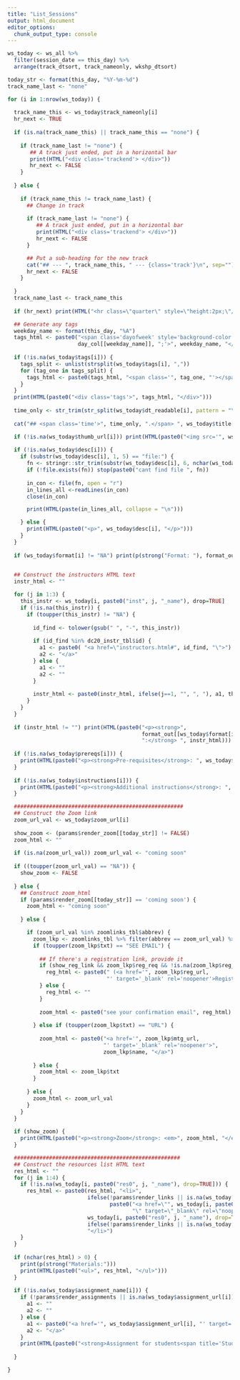```yaml
---
title: "List_Sessions"
output: html_document
editor_options: 
  chunk_output_type: console
---
```


```r
ws_today <- ws_all %>% 
  filter(session_date == this_day) %>% 
  arrange(track_dtsort, track_nameonly, wkshp_dtsort)

today_str <- format(this_day, "%Y-%m-%d")
track_name_last <- "none"

for (i in 1:nrow(ws_today)) {
  
  track_name_this <- ws_today$track_nameonly[i]
  hr_next <- TRUE
  
  if (is.na(track_name_this) || track_name_this == "none") {
    
    if (track_name_last != "none") {
       ## A track just ended, put in a horizontal bar
       print(HTML("<div class='trackend'> </div>"))
       hr_next <- FALSE
    } 
    
  } else {
    
    if (track_name_this != track_name_last) {
      ## Change in track 
      
      if (track_name_last != "none") {
         ## A track just ended, put in a horizontal bar
         print(HTML("<div class='trackend'> </div>"))
         hr_next <- FALSE
      } 

      ## Put a sub-heading for the new track
      cat("## --- ", track_name_this, " --- {class='track'}\n", sep="")
      hr_next <- FALSE
    }
    
  }
  track_name_last <- track_name_this
  
  if (hr_next) print(HTML("<hr class=\"quarter\" style=\"height:2px;\"/>"))

  ## Generate any tags
  weekday_name <- format(this_day, "%A")
  tags_html <- paste0("<span class='dayofweek' style='background-color:", 
                      day_col[[weekday_name]], ";'>", weekday_name, "</span>")
  
  if (!is.na(ws_today$tags[i])) {
    tags_split <- unlist(strsplit(ws_today$tags[i], ","))
    for (tag_one in tags_split) {
      tags_html <- paste0(tags_html, "<span class='", tag_one, "'></span>")  
    }
  }
  print(HTML(paste0("<div class='tags'>", tags_html, "</div>")))
  
  time_only <- str_trim(str_split(ws_today$dt_readable[i], pattern = "\\|")[[1]][2])
  
  cat("## <span class='time'>", time_only, ".</span> ", ws_today$title[i], "\n", sep="")

  if (!is.na(ws_today$thumb_url[i])) print(HTML(paste0("<img src='", ws_today$thumb_url[i], "' style='float:right; padding:5px;'/>")))
  
  if (!is.na(ws_today$desc[i])) {
    if (substr(ws_today$desc[i], 1, 5) == "file:") {
      fn <- stringr::str_trim(substr(ws_today$desc[i], 6, nchar(ws_today$desc[i])))
      if (!file.exists(fn)) stop(paste0("cant find file ", fn))
      
      in_con <- file(fn, open = "r")
      in_lines_all <-readLines(in_con)
      close(in_con)

      print(HTML(paste(in_lines_all, collapse = "\n")))

    } else {
      print(HTML(paste0("<p>", ws_today$desc[i], "</p>")))
    }
  }
  
  if (ws_today$format[i] != "NA") print(p(strong("Format: "), format_out[[ws_today$format[i]]][1]))

  
  ## Construct the instructors HTML text
  instr_html <- ""

  for (j in 1:3) {
    this_instr <- ws_today[i, paste0("inst", j, "_name"), drop=TRUE]
    if (!is.na(this_instr)) {
      if (toupper(this_instr) != "NA") {
        
        id_find <- tolower(gsub(" ", "-", this_instr))
        
        if (id_find %in% dc20_instr_tbl$id) {
          a1 <- paste0( "<a href=\"instructors.html#", id_find, "\">")
          a2 <- "</a>"
        } else {
          a1 <- ""
          a2 <- ""
        }
        
        instr_html <- paste0(instr_html, ifelse(j==1, "", ", "), a1, this_instr, a2)
      }
    }
  }
  
  if (instr_html != "") print(HTML(paste0("<p><strong>", 
                                          format_out[[ws_today$format[i]]][2], 
                                          ":</strong> ", instr_html)))
  
  if (!is.na(ws_today$prereqs[i])) {
    print(HTML(paste0("<p><strong>Pre-requisites</strong>: ", ws_today$prereqs[i], "</p>")))
  }
  
  if (!is.na(ws_today$instructions[i])) {
    print(HTML(paste0("<p><strong>Additional instructions</strong>: ", ws_today$instructions[i], "</p>")))
  }

  #####################################################
  ## Construct the Zoom link
  zoom_url_val <- ws_today$zoom_url[i]
  
  show_zoom <- (params$render_zoom[[today_str]] != FALSE)
  zoom_html <- ""
  
  if (is.na(zoom_url_val)) zoom_url_val <- "coming soon"
    
  if ((toupper(zoom_url_val) == "NA")) {
    show_zoom <- FALSE
    
  } else {
    ## Construct zoom_html
    if (params$render_zoom[[today_str]] == 'coming soon') {
      zoom_html <- "coming soon"  
    
    } else {

      if (zoom_url_val %in% zoomlinks_tbl$abbrev) {
        zoom_lkp <- zoomlinks_tbl %>% filter(abbrev == zoom_url_val) %>% as.list()
        if (toupper(zoom_lkp$txt) == "SEE EMAIL") {
          
          ## If there's a registration link, provide it
          if (show_reg_link && zoom_lkp$reg_req && !is.na(zoom_lkp$reg_url)) {
            reg_html <- paste0(" (<a href='", zoom_lkp$reg_url, 
                               "' target='_blank' rel='noopener'>Register</a>)")
          } else {
            reg_html <- ""
          }
          
          zoom_html <- paste0("see your confirmation email", reg_html)
          
        } else if (toupper(zoom_lkp$txt) == "URL") {
          
          zoom_html <- paste0("<a href='", zoom_lkp$mtg_url, 
                              "' target='_blank' rel='noopener'>", 
                              zoom_lkp$name, "</a>") 
          
        } else {
          zoom_html <- zoom_lkp$txt
        }
        
      } else {
        zoom_html <- zoom_url_val
      }
    }
  }
  
  if (show_zoom) {
    print(HTML(paste0("<p><strong>Zoom</strong>: <em>", zoom_html, "</em></p>")))
  }

  ####################################################
  ## Construct the resources list HTML text
  res_html <- ""
  for (j in 1:4) {
    if (!is.na(ws_today[i, paste0("res0", j, "_name"), drop=TRUE])) {
      res_html <- paste0(res_html, "<li>",
                         ifelse(!params$render_links || is.na(ws_today[i, paste0("res0", j, "_url"), drop=TRUE]), "", 
                                paste0("<a href=\"", ws_today[i, paste0("res0", j, "_url"), drop=TRUE], 
                                       "\" target=\"_blank\" rel=\"noopener\">")),
                         ws_today[i, paste0("res0", j, "_name"), drop=TRUE],
                         ifelse(!params$render_links || is.na(ws_today[i, paste0("res0", j, "_url"), drop=TRUE]), "", "</a>"), 
                         "</li>")
    }
  }
  
  if (nchar(res_html) > 0) {
    print(p(strong("Materials:")))
    print(HTML(paste0("<ul>", res_html, "</ul>")))
  }
  
  if (!is.na(ws_today$assignment_name[i])) {
    if (!params$render_assignments || is.na(ws_today$assignment_url[i])) {
      a1 <- ""
      a2 <- ""
    } else {
      a1 <- paste0("<a href='", ws_today$assignment_url[i], "' target='_blank' rel='noopener'>")
      a2 <- "</a>"
    }
    print(HTML(paste0("<strong>Assignment for students<span title='Students taking DroneCamp as part of a course should consult with their instructor whether they should complete the assignment'><img src='images/info-icon_green_16x16x256.png' style='width:16px; height:16px; margin-bottom:3px;'/></span>:</strong> ", a1, ws_today$assignment_name[i], a2)))
    
  }

}

```
